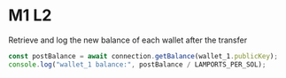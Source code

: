 # M1 L2

Retrieve and log the new balance of each wallet after the transfer

```js
const postBalance = await connection.getBalance(wallet_1.publicKey);
console.log("wallet_1 balance:", postBalance / LAMPORTS_PER_SOL);
```
